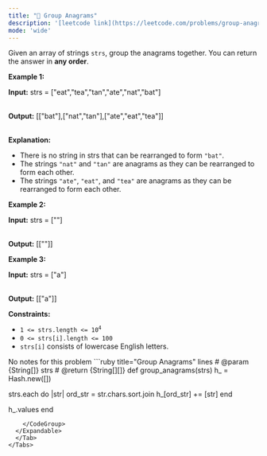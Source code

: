 ```yaml
---
title: "🧀 Group Anagrams"
description: '[leetcode link](https://leetcode.com/problems/group-anagrams/description/)'
mode: 'wide'
---
```

<Tabs>
  <Tab title="Question" icon="circle-question" iconType="regular">
    <Card>
      <p>Given an array of strings <code>strs</code>, group the <span data-keyword="anagram">anagrams</span> together. You can return the answer in <strong>any order</strong>.</p>   <p><strong class="example">Example 1:</strong></p>  <div class="example-block"> <p><strong>Input:</strong> <span class="example-io">strs = [&quot;eat&quot;,&quot;tea&quot;,&quot;tan&quot;,&quot;ate&quot;,&quot;nat&quot;,&quot;bat&quot;]</span></p>  <p><br/> <strong>Output:</strong> <span class="example-io">[[&quot;bat&quot;],[&quot;nat&quot;,&quot;tan&quot;],[&quot;ate&quot;,&quot;eat&quot;,&quot;tea&quot;]]</span></p>  <p><br/> <strong>Explanation:</strong></p>  <ul>  <li>There is no string in strs that can be rearranged to form <code>&quot;bat&quot;</code>.</li>  <li>The strings <code>&quot;nat&quot;</code> and <code>&quot;tan&quot;</code> are anagrams as they can be rearranged to form each other.</li>  <li>The strings <code>&quot;ate&quot;</code>, <code>&quot;eat&quot;</code>, and <code>&quot;tea&quot;</code> are anagrams as they can be rearranged to form each other.</li> </ul> </div>  <p><strong class="example">Example 2:</strong></p>  <div class="example-block"> <p><strong>Input:</strong> <span class="example-io">strs = [&quot;&quot;]</span></p>  <p><br/> <strong>Output:</strong> <span class="example-io">[[&quot;&quot;]]</span></p> </div>  <p><strong class="example">Example 3:</strong></p>  <div class="example-block"> <p><strong>Input:</strong> <span class="example-io">strs = [&quot;a&quot;]</span></p>  <p><br/> <strong>Output:</strong> <span class="example-io">[[&quot;a&quot;]]</span></p> </div>   <p><strong>Constraints:</strong></p>  <ul>  <li><code>1 &lt;= strs.length &lt;= 10<sup>4</sup></code></li>  <li><code>0 &lt;= strs[i].length &lt;= 100</code></li>  <li><code>strs[i]</code> consists of lowercase English letters.</li> </ul> 
    </Card>
  </Tab>
  <Tab title="Solution" icon="lightbulb" iconType="regular" >
    <Card>
      No notes for this problem
</Card>
  <Expandable title="code">
    <CodeGroup dropdown>
```ruby title="Group Anagrams" lines
# @param {String[]} strs
# @return {String[][]}
def group_anagrams(strs)
  h_ = Hash.new([])

  strs.each do |str|
    ord_str = str.chars.sort.join
    h_[ord_str] += [str]
  end

  h_.values
end
```
    </CodeGroup>
  </Expandable>
  </Tab>
</Tabs>